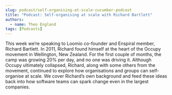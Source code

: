 ```yaml
---
slug: podcast/self-organising-at-scale-cucumber-podcast
title: "Podcast: Self-organising at scale with Richard Bartlett"
authors:
  - name: Theo England
tags: [Podcasts]
---
```


This week we’re speaking to Loomio co-founder and Enspiral member, Richard Bartlett. In 2011, Richard found himself at the heart of the Occupy movement in Wellington, New Zealand. For the first couple of months, the camp was growing 20% per day, and no one was driving it. Although Occupy ultimately collapsed, Richard, along with some others from the movement, continued to explore how organisations and groups can self-organise at scale. We cover Richard’s own background and feed these ideas back into how software teams can spark change even in the largest companies.

<SoundCloudEpisode track="291327873" />

<!-- truncate -->